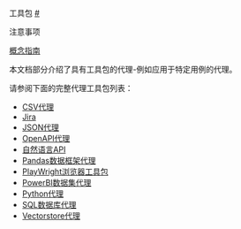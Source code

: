 工具包
[#](#toolkits "本标题的永久链接")

注意事项

[概念指南](https://docs.langchain.com/docs/components/agents/toolkit)

本文档部分介绍了具有工具包的代理-例如应用于特定用例的代理。

请参阅下面的完整代理工具包列表：

* [CSV代理](toolkits/examples/csv)
* [Jira](toolkits/examples/jira)
* [JSON代理](toolkits/examples/json)
* [OpenAPI代理](toolkits/examples/openapi)
* [自然语言API](toolkits/examples/openapi_nla)
* [Pandas数据框架代理](toolkits/examples/pandas)
* [PlayWright浏览器工具包](toolkits/examples/playwright)
* [PowerBI数据集代理](toolkits/examples/powerbi)
* [Python代理](toolkits/examples/python)
* [SQL数据库代理](toolkits/examples/sql_database)
* [Vectorstore代理](toolkits/examples/vectorstore)